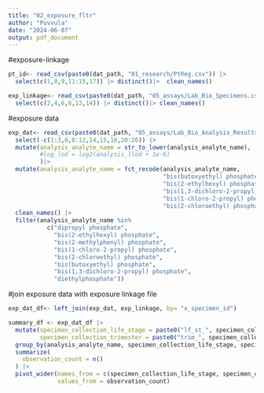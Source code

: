 ```yaml
---
title: "02_exposure_fltr"
author: "Puvvula"
date: "2024-06-07"
output: pdf_document
---
```


#exposure-linkage
```r
pt_id<- read_csv(paste0(dat_path, "01_research/PtReg.csv")) |> 
  select(c(1,8,9,11:15,17)) |> distinct()|>  clean_names()

exp_linkage<- read_csv(paste0(dat_path, "05_assays/Lab_Bio_Specimens.csv")) |>
  select(c(2,4,6,8,13,14)) |> distinct()|> clean_names()
```

#exposure data
```r
exp_dat<- read_csv(paste0(dat_path, "05_assays/Lab_Bio_Analysis_Results.csv")) |>
  select(-c(1:3,6,8:12,14,15,18,20:26)) |>
  mutate(analysis_analyte_name = str_to_lower(analysis_analyte_name),
         #log_lod = log2(analysis_llod + 1e-6)
         )|>
  mutate(analysis_analyte_name = fct_recode(analysis_analyte_name,
                                            "bis(butoxyethyl) phosphate" = "bis(butoxyethyl) pohosphate",
                                            "bis(2-ethylhexyl) phosphate" = "bis(2-ethylhexyl) phoshate",
                                            "bis(1,3-dichloro-2-propyl) phosphate" = "bis(1,3-dichloro-2propyl) phosphate",
                                            "bis(1-chloro-2-propyl) phosphate" = "bis-(1-chloro-2propl) phosphate",
                                            "bis(2-chloroethyl) phosphate" = "bis-2chloroethyl phosphate")) |>
  clean_names() |>
  filter(analysis_analyte_name %in% 
           c("dipropyl phosphate",
             "bis(2-ethylhexyl) phosphate",
             "bis(2-methylphenyl) phosphate",
             "bis(1-chloro-2-propyl) phosphate",
             "bis(2-chloroethyl) phosphate",
             "bis(butoxyethyl) phosphate",
             "bis(1,3-dichloro-2-propyl) phosphate",
             "diethylphosphate"))
```


#join exposure data with exposure linkage file
```r
exp_dat_df<- left_join(exp_dat, exp_linkage, by= "x_specimen_id") 
```

```r
summary_df <- exp_dat_df |>
  mutate(specimen_collection_life_stage = paste0("lf_st_", specimen_collection_life_stage),
         specimen_collection_trimester = paste0("trim_", specimen_collection_trimester)) |>
  group_by(analysis_analyte_name, specimen_collection_life_stage, specimen_collection_trimester) |>
  summarize(
    observation_count = n()
  ) |>
  pivot_wider(names_from = c(specimen_collection_life_stage, specimen_collection_trimester), 
              values_from = observation_count)
```

